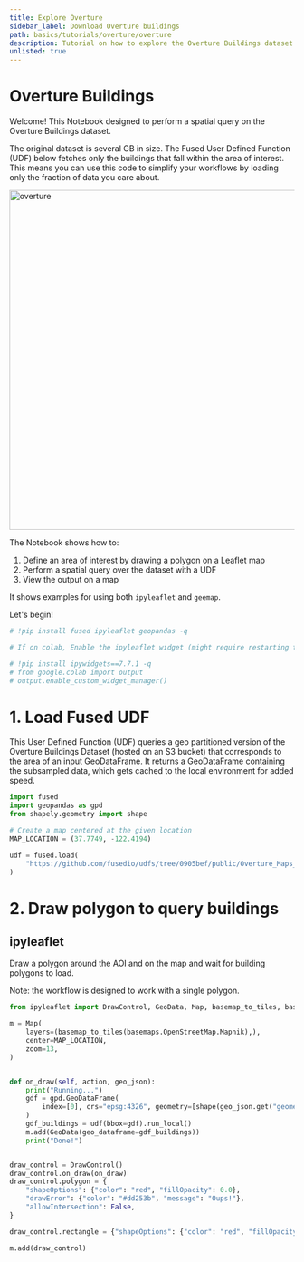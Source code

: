 ```yaml
---
title: Explore Overture
sidebar_label: Download Overture buildings
path: basics/tutorials/overture/overture
description: Tutorial on how to explore the Overture Buildings dataset
unlisted: true
---
```



<LinkButtons
  githubUrl="https://github.com/fusedio/fused-docs/blob/main/docs/basics/tutorials/overture.ipynb"
  colabUrl="https://githubtocolab.com/fusedio/fused-docs/blob/main/docs/basics/tutorials/overture.ipynb"
/>

# Overture Buildings

Welcome! This Notebook designed to perform a spatial query on the Overture Buildings
dataset.

The original dataset is several GB in size. The Fused User Defined Function (UDF) below
fetches only the buildings that fall within the area of interest. This means you can use
this code to simplify your workflows by loading only the fraction of data you care
about.

<img src="https://fused-magic.s3.us-west-2.amazonaws.com/docs_assets/overture_spatial_query.png" alt="overture" width="600"/>

The Notebook shows how to:

1. Define an area of interest by drawing a polygon on a Leaflet map
1. Perform a spatial query over the dataset with a UDF
1. View the output on a map

It shows examples for using both `ipyleaflet` and `geemap`.

Let's begin!

```python
# !pip install fused ipyleaflet geopandas -q
```

```python
# If on colab, Enable the ipyleaflet widget (might require restarting the kernel)

# !pip install ipywidgets==7.7.1 -q
# from google.colab import output
# output.enable_custom_widget_manager()
```

# 1. Load Fused UDF

This User Defined Function (UDF) queries a geo partitioned version of the Overture
Buildings Dataset (hosted on an S3 bucket) that corresponds to the area of an input
GeoDataFrame. It returns a GeoDataFrame containing the subsampled data, which gets
cached to the local environment for added speed.

```python
import fused
import geopandas as gpd
from shapely.geometry import shape

# Create a map centered at the given location
MAP_LOCATION = (37.7749, -122.4194)
```

```python
udf = fused.load(
    "https://github.com/fusedio/udfs/tree/0905bef/public/Overture_Maps_Example"
)
```

# 2. Draw polygon to query buildings

## ipyleaflet

Draw a polygon around the AOI and on the map and wait for building polygons to load.

Note: the workflow is designed to work with a single polygon.

```python
from ipyleaflet import DrawControl, GeoData, Map, basemap_to_tiles, basemaps

m = Map(
    layers=(basemap_to_tiles(basemaps.OpenStreetMap.Mapnik),),
    center=MAP_LOCATION,
    zoom=13,
)


def on_draw(self, action, geo_json):
    print("Running...")
    gdf = gpd.GeoDataFrame(
        index=[0], crs="epsg:4326", geometry=[shape(geo_json.get("geometry"))]
    )
    gdf_buildings = udf(bbox=gdf).run_local()
    m.add(GeoData(geo_dataframe=gdf_buildings))
    print("Done!")


draw_control = DrawControl()
draw_control.on_draw(on_draw)
draw_control.polygon = {
    "shapeOptions": {"color": "red", "fillOpacity": 0.0},
    "drawError": {"color": "#dd253b", "message": "Oups!"},
    "allowIntersection": False,
}

draw_control.rectangle = {"shapeOptions": {"color": "red", "fillOpacity": 0.0}}

m.add(draw_control)
```

```python

```

